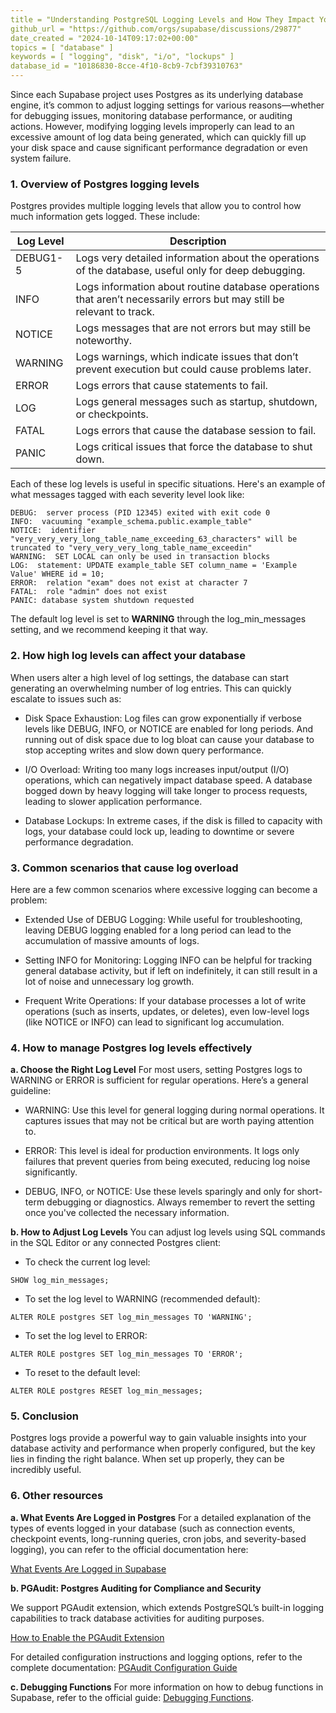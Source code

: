 ```yaml
---
title = "Understanding PostgreSQL Logging Levels and How They Impact Your Project"
github_url = "https://github.com/orgs/supabase/discussions/29877"
date_created = "2024-10-14T09:17:02+00:00"
topics = [ "database" ]
keywords = [ "logging", "disk", "i/o", "lockups" ]
database_id = "10186830-8cce-4f10-8cb9-7cbf39310763"
---
```


Since each Supabase project uses Postgres as its underlying database engine, it’s common to adjust logging settings for various reasons—whether for debugging issues, monitoring database performance, or auditing actions. However, modifying logging levels improperly can lead to an excessive amount of log data being generated, which can quickly fill up your disk space and cause significant performance degradation or even system failure.

### 1. Overview of Postgres logging levels

Postgres provides multiple logging levels that allow you to control how much information gets logged. These include:

| Log Level | Description                                                                                                           |
| --------- | --------------------------------------------------------------------------------------------------------------------- |
| DEBUG1-5  | Logs very detailed information about the operations of the database, useful only for deep debugging.                  |
| INFO      | Logs information about routine database operations that aren’t necessarily errors but may still be relevant to track. |
| NOTICE    | Logs messages that are not errors but may still be noteworthy.                                                        |
| WARNING   | Logs warnings, which indicate issues that don’t prevent execution but could cause problems later.                     |
| ERROR     | Logs errors that cause statements to fail.                                                                            |
| LOG       | Logs general messages such as startup, shutdown, or checkpoints.                                                      |
| FATAL     | Logs errors that cause the database session to fail.                                                                  |
| PANIC     | Logs critical issues that force the database to shut down.                                                            |

Each of these log levels is useful in specific situations. Here's an example of what messages tagged with each severity level look like:

```
DEBUG:  server process (PID 12345) exited with exit code 0
INFO:  vacuuming "example_schema.public.example_table"
NOTICE:  identifier "very_very_very_long_table_name_exceeding_63_characters" will be truncated to "very_very_very_long_table_name_exceedin"
WARNING:  SET LOCAL can only be used in transaction blocks
LOG:  statement: UPDATE example_table SET column_name = 'Example Value' WHERE id = 10;
ERROR:  relation "exam" does not exist at character 7
FATAL:  role "admin" does not exist
PANIC: database system shutdown requested
```

The default log level is set to **WARNING** through the log_min_messages setting, and we recommend keeping it that way.

### 2. How high log levels can affect your database

When users alter a high level of log settings, the database can start generating an overwhelming number of log entries. This can quickly escalate to issues such as:

- Disk Space Exhaustion: Log files can grow exponentially if verbose levels like DEBUG, INFO, or NOTICE are enabled for long periods. And running out of disk space due to log bloat can cause your database to stop accepting writes and slow down query performance.

- I/O Overload: Writing too many logs increases input/output (I/O) operations, which can negatively impact database speed. A database bogged down by heavy logging will take longer to process requests, leading to slower application performance.

- Database Lockups: In extreme cases, if the disk is filled to capacity with logs, your database could lock up, leading to downtime or severe performance degradation.

### 3. Common scenarios that cause log overload

Here are a few common scenarios where excessive logging can become a problem:

- Extended Use of DEBUG Logging: While useful for troubleshooting, leaving DEBUG logging enabled for a long period can lead to the accumulation of massive amounts of logs.

- Setting INFO for Monitoring: Logging INFO can be helpful for tracking general database activity, but if left on indefinitely, it can still result in a lot of noise and unnecessary log growth.

- Frequent Write Operations: If your database processes a lot of write operations (such as inserts, updates, or deletes), even low-level logs (like NOTICE or INFO) can lead to significant log accumulation.

### 4. How to manage Postgres log levels effectively

**a. Choose the Right Log Level**
For most users, setting Postgres logs to WARNING or ERROR is sufficient for regular operations. Here’s a general guideline:

- WARNING: Use this level for general logging during normal operations. It captures issues that may not be critical but are worth paying attention to.

- ERROR: This level is ideal for production environments. It logs only failures that prevent queries from being executed, reducing log noise significantly.

- DEBUG, INFO, or NOTICE: Use these levels sparingly and only for short-term debugging or diagnostics. Always remember to revert the setting once you've collected the necessary information.

**b. How to Adjust Log Levels**
You can adjust log levels using SQL commands in the SQL Editor or any connected Postgres client:

- To check the current log level:

```
SHOW log_min_messages;
```

- To set the log level to WARNING (recommended default):

```
ALTER ROLE postgres SET log_min_messages TO 'WARNING';
```

- To set the log level to ERROR:

```
ALTER ROLE postgres SET log_min_messages TO 'ERROR';
```

- To reset to the default level:

```
ALTER ROLE postgres RESET log_min_messages;
```

### 5. Conclusion

Postgres logs provide a powerful way to gain valuable insights into your database activity and performance when properly configured, but the key lies in finding the right balance. When set up properly, they can be incredibly useful.

### 6. Other resources

**a. What Events Are Logged in Postgres**
For a detailed explanation of the types of events logged in your database (such as connection events, checkpoint events, long-running queries, cron jobs, and severity-based logging), you can refer to the official documentation here:

[What Events Are Logged in Supabase](https://gist.github.com/TheOtherBrian1/991d32c2b00dbc75d29b80d4cdf41aa7)

**b. PGAudit: Postgres Auditing for Compliance and Security**

We support PGAudit extension, which extends PostgreSQL’s built-in logging capabilities to track database activities for auditing purposes.

[How to Enable the PGAudit Extension](https://supabase.com/docs/guides/database/extensions/pgaudit?queryGroups=database-method&database-method=dashboard#enable-the-extension)

For detailed configuration instructions and logging options, refer to the complete documentation: [PGAudit Configuration Guide](https://supabase.com/docs/guides/database/extensions/pgaudit?queryGroups=database-method&database-method=dashboard#configure-the-extension)

**c. Debugging Functions**
For more information on how to debug functions in Supabase, refer to the official guide: [Debugging Functions](https://supabase.com/docs/guides/database/functions?queryGroups=language&language=js#debugging-functions).
